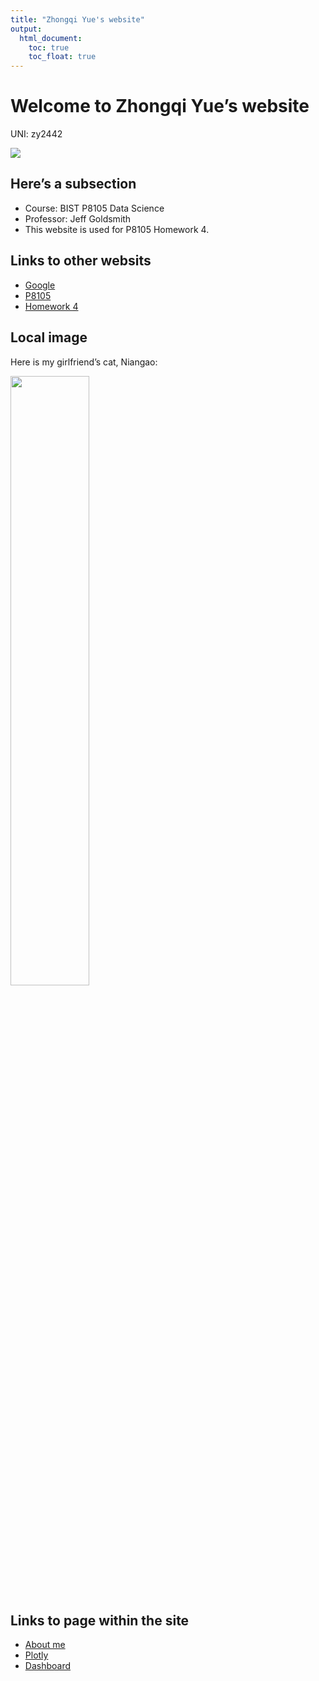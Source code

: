 ```yaml
---
title: "Zhongqi Yue's website"
output: 
  html_document:
    toc: true
    toc_float: true
---
```


# Welcome to Zhongqi Yue's website
UNI: zy2442

![](https://media.giphy.com/media/BpS6k9mXoDiZa/giphy.gif)

## Here's a subsection
* Course: BIST P8105 Data Science
* Professor: Jeff Goldsmith
* This website is used for P8105 Homework 4.

## Links to other websits
* [Google](https://www.google.com/)
* [P8105](https://p8105.com)
* [Homework 4](https://p8105.com/homework_4.html)

## Local image

Here is my girlfriend's cat, Niangao:

<img src="images/Niangao.JPG" style="width:50%">

## Links to page within the site
* [About me](about.html)
* [Plotly](plotly.html)
* [Dashboard](dashboard.html)


